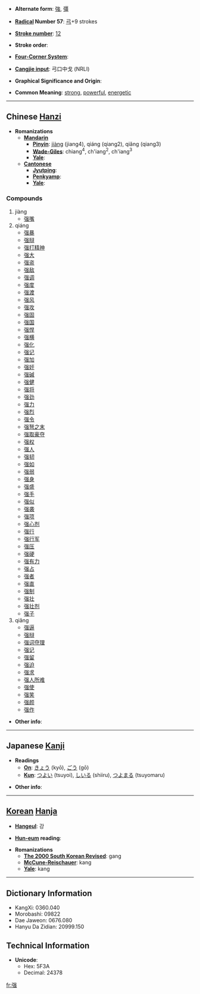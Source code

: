 * '''Alternate form''': [[強]], [[彊]]

* '''[[Wiktionary:Chinese radical index| Radical]] Number 57''': [[Wiktionary:Chinese radical index 弓|弓]]+9 strokes

* '''[[Wiktionary:Chinese total strokes index|Stroke number]]''': [[Wiktionary:Chinese total strokes index 12|12]]

* '''Stroke order''': 

* '''[[Wiktionary:Chinese four corner index|Four-Corner System]]''': 

* '''[[Wiktionary:Chinese Cangjie index|Cangjie input]]''': 弓口中戈 (NRLI)

* '''Graphical Significance and Origin''': 

* '''Common Meaning''': [[strong]], [[powerful]], [[energetic]]

----

== Chinese [[Hanzi]] ==

* '''Romanizations'''
** '''[[Mandarin]]'''
*** '''[[Pinyin]]''': [[jiàng]] (jiang4), qiáng (qiang2), qiǎng (qiang3)
*** '''[[Wade-Giles]]''': chiang<sup>4</sup>, ch'iang<sup>2</sup>, ch'iang<sup>3</sup>
*** '''[[Yale]]''': 
** '''[[Cantonese]]'''
*** '''[[Jyutping]]''':
*** '''[[Penkyamp]]''': 
*** '''[[Yale]]''': 

===Compounds===
#jiàng
#*[[强嘴]]
#qiáng
#*[[强暴]]
#*[[强辩]]
#*[[强打精神]]
#*[[强大]]
#*[[强盗]]
#*[[强敌]]
#*[[强调]]
#*[[强度]]
#*[[强渡]]
#*[[强风]]
#*[[强攻]]
#*[[强固]]
#*[[强国]]
#*[[强悍]]
#*[[强横]]
#*[[强化]]
#*[[强记]]
#*[[强加]]
#*[[强奸]]
#*[[强碱]]
#*[[强健]]
#*[[强将]]
#*[[强劲]]
#*[[强力]]
#*[[强烈]]
#*[[强令]]
#*[[强弩之末]]
#*[[强取豪夺]]
#*[[强权]]
#*[[强人]]
#*[[强韧]]
#*[[强如]]
#*[[强弱]]
#*[[强身]]
#*[[强盛]]
#*[[强手]]
#*[[强似]]
#*[[强袭]]
#*[[强项]]
#*[[强心剂]]
#*[[强行]]
#*[[强行军]]
#*[[强压]]
#*[[强硬]]
#*[[强有力]]
#*[[强占]]
#*[[强者]]
#*[[强直]]
#*[[强制]]
#*[[强壮]]
#*[[强壮剂]]
#*[[强子]]
#qiǎng
#*[[强逼]]
#*[[强辩]]
#*[[强词夺理]]
#*[[强记]]
#*[[强留]]
#*[[强迫]]
#*[[强求]]
#*[[强人所难]]
#*[[强使]]
#*[[强笑]]
#*[[强颜]]
#*[[强作]]

* '''Other info''': 

----

== Japanese [[Kanji]] ==

* '''Readings'''
** '''[[On]]''': [[きょう]] (kyō), [[ごう]] (gō)
** '''[[Kun]]''': [[つよい]] (tsuyoi), [[しいる]] (shiiru), [[つよまる]] (tsuyomaru)

* '''Other info''':  

----

== [[Korean]] [[Hanja]] ==

* '''[[Hangeul]]''': 강

* '''[[Hun-eum]] reading''': 

* '''Romanizations'''
** '''[[The 2000 South Korean Revised Romanization|The 2000 South Korean Revised]]''': gang
** '''[[McCune-Reischauer]]''': kang
** '''[[Yale]]''': kang

----

== Dictionary Information ==

* KangXi: 0360.040
* Morobashi: 09822
* Dae Jaweon: 0676.080
* Hanyu Da Zidian: 20999.150

== Technical Information ==

* '''Unicode''':
** Hex: 5F3A
** Decimal: 24378

[[fr:强]]